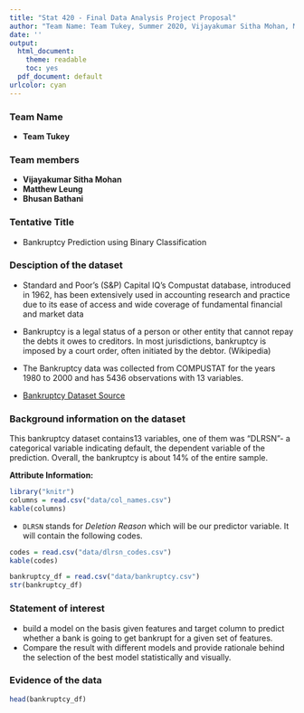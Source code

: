 ```yaml
---
title: "Stat 420 - Final Data Analysis Project Proposal"
author: "Team Name: Team Tukey, Summer 2020, Vijayakumar Sitha Mohan, Matthew Leung, Bhusan Bathani"
date: ''
output:
  html_document: 
    theme: readable
    toc: yes  
  pdf_document: default
urlcolor: cyan
---
```



### Team Name

- **Team Tukey** 

### Team members

- **Vijayakumar Sitha Mohan**
- **Matthew Leung**
- **Bhusan Bathani**

### Tentative Title

- Bankruptcy Prediction using Binary Classification

### Desciption of the dataset
- Standard and Poor’s (S&P) Capital IQ’s Compustat database, introduced in 1962, has been
extensively used in accounting research and practice due to its ease of access and wide coverage of fundamental financial and market data

- Bankruptcy is a legal status of a person or other entity that cannot repay the debts it owes to creditors. In most jurisdictions, bankruptcy is imposed by a court order, often initiated by the debtor. (Wikipedia)

- The Bankruptcy data was collected from COMPUSTAT for the years 1980 to 2000 and has 5436 observations with 13 variables.

- [Bankruptcy Dataset Source](https://www.kaggle.com/ankeetshk/bankruptcy-data-cdac)


### Background information on the dataset

This bankruptcy dataset contains13 variables, one of them was “DLRSN”- a categorical variable indicating default, the dependent variable of the prediction. Overall, the bankruptcy is about 14% of the entire sample.

**Attribute Information:**

```r
library("knitr")
columns = read.csv("data/col_names.csv")
kable(columns)
```

- `DLRSN` stands for *Deletion Reason* which will be our predictor variable. It will contain the following codes.

```r
codes = read.csv("data/dlrsn_codes.csv")
kable(codes)
```


```r
bankruptcy_df = read.csv("data/bankruptcy.csv")
str(bankruptcy_df)
```


### Statement of interest

- build a model on the basis given features and target column to predict whether a bank is going to get bankrupt for a given set of features.
- Compare the result with different models and provide rationale behind the selection of the best model statistically and visually.

### Evidence of the data
```r
head(bankruptcy_df)
```

